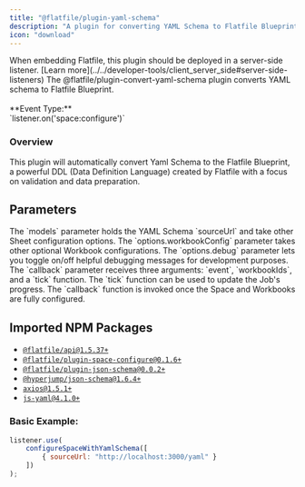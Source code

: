 ```yaml
---
title: "@flatfile/plugin-yaml-schema"
description: "A plugin for converting YAML Schema to Flatfile Blueprint."
icon: "download"
---
```


<Warning>
    When embedding Flatfile, this plugin should be deployed in a server-side
    listener. [Learn
    more](../../developer-tools/client_server_side#server-side-listeners)
</Warning>

<CardGroup cols={1}>
    <Card title="@flatfile/plugin-convert-yaml-schema" href="https://github.com/FlatFilers/flatfile-plugins/tree/main/plugins/yaml-schema" icon="github" >
        The @flatfile/plugin-convert-yaml-schema plugin converts YAML schema to Flatfile Blueprint.
        <br />
        <br />
        **Event Type:**
        <br/>
        `listener.on('space:configure')`
    </Card>
</CardGroup>

### Overview

This plugin will automatically convert Yaml Schema to the Flatfile Blueprint, a powerful DDL (Data Definition Language) created by Flatfile with a focus on validation and data preparation.

## Parameters

<ParamField path="models" type="ModelToSheetConfig[]" required>
  The `models` parameter holds the YAML Schema `sourceUrl` and take other Sheet
  configuration options.
</ParamField>

<ParamField path="options.workbookConfig" type="PartialWorkbookConfig">
  The `options.workbookConfig` parameter takes other optional Workbook
  configurations.
</ParamField>

<ParamField path="options.debug" type="boolean">
  The `options.debug` parameter lets you toggle on/off helpful debugging
  messages for development purposes.
</ParamField>

<ParamField path="callback" type="function">
  The `callback` parameter receives three arguments: `event`, `workbookIds`, and
  a `tick` function. The `tick` function can be used to update the Job's
  progress. The `callback` function is invoked once the Space and Workbooks are
  fully configured.
</ParamField>

## Imported NPM Packages

- [`@flatfile/api@1.5.37+`](https://npmjs.com/package/@flatfile/api)
- [`@flatfile/plugin-space-configure@0.1.6+`](https://npmjs.com/package/@flatfile/plugin-space-configure)
- [`@flatfile/plugin-json-schema@0.0.2+`](https://npmjs.com/package/@flatfile/plugin-json-schema)
- [`@hyperjump/json-schema@1.6.4+`](https://npmjs.com/package/@hyperjump/json-schema)
- [`axios@1.5.1+`](https://npmjs.com/package/axios)
- [`js-yaml@4.1.0+`](https://npmjs.com/package/js-yaml)

### Basic Example:

```js
listener.use(
    configureSpaceWithYamlSchema([
        { sourceUrl: "http://localhost:3000/yaml" }
    ])
);
```

